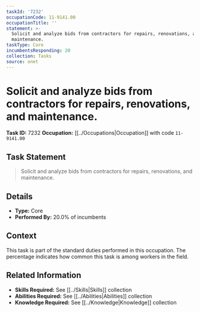 ```yaml
---
taskId: '7232'
occupationCode: 11-9141.00
occupationTitle: ''
statement: >-
  Solicit and analyze bids from contractors for repairs, renovations, and
  maintenance.
taskType: Core
incumbentsResponding: 20
collection: Tasks
source: onet
---
```

# Solicit and analyze bids from contractors for repairs, renovations, and maintenance.

**Task ID:** 7232
**Occupation:** [[../Occupations|Occupation]] with code `11-9141.00`

## Task Statement

> Solicit and analyze bids from contractors for repairs, renovations, and maintenance.

## Details

- **Type:** Core
- **Performed By:** 20.0% of incumbents

## Context

This task is part of the standard duties performed in this occupation. The percentage indicates how common this task is among workers in the field.

## Related Information

- **Skills Required:** See [[../Skills|Skills]] collection
- **Abilities Required:** See [[../Abilities|Abilities]] collection
- **Knowledge Required:** See [[../Knowledge|Knowledge]] collection
